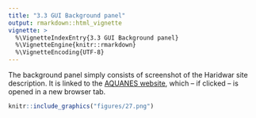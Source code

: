 ```yaml
---
title: "3.3 GUI Background panel"
output: rmarkdown::html_vignette
vignette: >
  %\VignetteIndexEntry{3.3 GUI Background panel}
  %\VignetteEngine{knitr::rmarkdown}
  %\VignetteEncoding{UTF-8}
---
```


The background panel simply consists of screenshot of the Haridwar site 
description. It is linked to the [AQUANES website](http://www.aquanes-h2020.eu/Default.aspx?t=1668), 
which – if clicked – is opened in a new browser tab. 

```r
knitr::include_graphics("figures/27.png")
```
